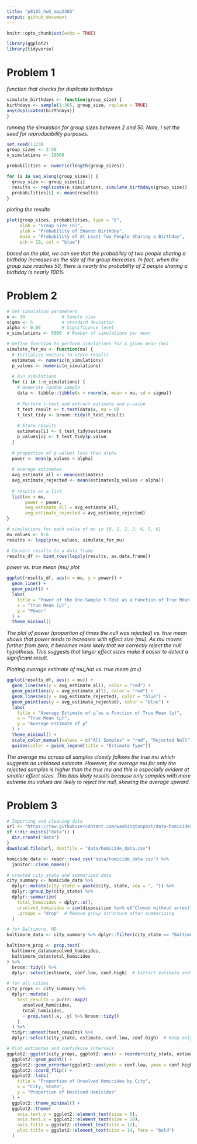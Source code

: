 ```yaml
---
title: "p8105_hw5_map2365"
output: github_document
---
```


```r
knitr::opts_chunk$set(echo = TRUE)

library(ggplot2)
library(tidyverse)
```

# Problem 1

*function that checks for duplicate birthdays*
```r
simulate_birthdays <- function(group_size) {
birthdays <- sample(1:365, group_size, replace = TRUE)
any(duplicated(birthdays))
}
```
*running the simulation for group sizes between 2 and 50. Note, I set the seed for reproducibility purposes.*
```r
set.seed(1123)
group_sizes <- 2:50
n_simulations <- 10000

probabilities <- numeric(length(group_sizes))

for (i in seq_along(group_sizes)) {
  group_size <- group_sizes[i]
  results <- replicate(n_simulations, simulate_birthdays(group_size))
  probabilities[i] <- mean(results)
}
```

*ploting the results*
```r
plot(group_sizes, probabilities, type = "b", 
     xlab = "Group Size (n)", 
     ylab = "Probability of Shared Birthday",
     main = "Probability of At Least Two People Sharing a Birthday",
     pch = 19, col = "blue")
```

*based on the plot, we can see that the probability of two people sharing a birthday increases as the size of the group increases. In fact, when the group size reaches 50, there is nearly the probability of 2 people sharing a birthday is nearly 100%*

# Problem 2
```r
# Set simulation parameters
n <- 30              # Sample size
sigma <- 5           # Standard deviation
alpha <- 0.05        # Significance level
n_simulations <- 5000  # Number of simulations per mean

# Define function to perform simulations for a given mean (mu)
simulate_for_mu <- function(mu) {
  # Initialize vectors to store results
  estimates <- numeric(n_simulations)
  p_values <- numeric(n_simulations)
  
  # Run simulations
  for (i in 1:n_simulations) {
    # Generate random sample
    data <- tibble::tibble(x = rnorm(n, mean = mu, sd = sigma))
    
    # Perform t-test and extract estimate and p-value
    t_test_result <- t.test(data$x, mu = 0)
    t_test_tidy <- broom::tidy(t_test_result)
    
    # Store results
    estimates[i] <- t_test_tidy$estimate
    p_values[i] <- t_test_tidy$p.value
  }
  
  # proportion of p-values less than alpha
  power <- mean(p_values < alpha)
  
  # average estimates
  avg_estimate_all <- mean(estimates)
  avg_estimate_rejected <- mean(estimates[p_values < alpha])
  
  # results as a list
  list(mu = mu,
       power = power,
       avg_estimate_all = avg_estimate_all,
       avg_estimate_rejected = avg_estimate_rejected)
}

# simulations for each value of mu in {0, 1, 2, 3, 4, 5, 6}
mu_values <- 0:6
results <- lapply(mu_values, simulate_for_mu)

# Convert results to a data frame
results_df <- bind_rows(lapply(results, as.data.frame))
```

*power vs. true mean (mu) plot*
```r
ggplot(results_df, aes(x = mu, y = power)) +
  geom_line() +
  geom_point() +
  labs(
    title = "Power of the One-Sample t-Test as a Function of True Mean (μ)",
    x = "True Mean (μ)",
    y = "Power"
  ) +
  theme_minimal()
```

*The plot of power (proportion of times the null was rejected) vs. true mean shows that power tends to increases with effect size (mu). As mu moves further from zero, it becomes more likely that we correctly reject the null hypothesis. This suggests that larger effect sizes make it easier to detect a significant result.*

*Plotting average estimate of mu_hat vs. true mean (mu)*
```r
ggplot(results_df, aes(x = mu)) +
  geom_line(aes(y = avg_estimate_all), color = "red") +
  geom_point(aes(y = avg_estimate_all), color = "red") +
  geom_line(aes(y = avg_estimate_rejected), color = "blue") +
  geom_point(aes(y = avg_estimate_rejected), color = "blue") +
  labs(
    title = "Average Estimate of μ̂ as a Function of True Mean (μ)",
    x = "True Mean (μ)",
    y = "Average Estimate of μ̂"
  ) +
  theme_minimal() +
  scale_color_manual(values = c("All Samples" = "red", "Rejected Null" = "blue")) +
  guides(color = guide_legend(title = "Estimate Type"))

```

*The average mu across all samples closely follows the true mu which suggests an unbiased estimate. However, the average mu for only the rejected samples is higher than the true mu and this is especially evident at smaller effect sizes. This bias likely results because only samples with more extreme mu values are likely to reject the null, skewing the average upward.*

# Problem 3
```r
# Importing and cleaning data
url <- "https://raw.githubusercontent.com/washingtonpost/data-homicides/master/homicide-data.csv"
if (!dir.exists("data")) {
  dir.create("data")
}
download.file(url, destfile = "data/homicide_data.csv") 

homicide_data <- readr::read_csv("data/homicide_data.csv") %>%
  janitor::clean_names()

# created city_state and summarized data
city_summary <- homicide_data %>%
  dplyr::mutate(city_state = paste(city, state, sep = ", ")) %>%
  dplyr::group_by(city_state) %>%
  dplyr::summarize(
    total_homicides = dplyr::n(),
    unsolved_homicides = sum(disposition %in% c("Closed without arrest", "Open/No arrest")),
    .groups = "drop"  # Remove group structure after summarizing
  )

# for Baltimore, MD
baltimore_data <- city_summary %>% dplyr::filter(city_state == "Baltimore, MD")

baltimore_prop <- prop.test(
  baltimore_data$unsolved_homicides,
  baltimore_data$total_homicides
) %>%
  broom::tidy() %>%
  dplyr::select(estimate, conf.low, conf.high)  # Extract estimate and confidence intervals

# for all cities
city_props <- city_summary %>%
  dplyr::mutate(
    test_results = purrr::map2(
      unsolved_homicides,
      total_homicides,
      ~ prop.test(.x, .y) %>% broom::tidy()
    )
  ) %>%
  tidyr::unnest(test_results) %>%
  dplyr::select(city_state, estimate, conf.low, conf.high)  # Keep only relevant columns

# Plot estimates and confidence intervals
ggplot2::ggplot(city_props, ggplot2::aes(x = reorder(city_state, estimate), y = estimate)) +
  ggplot2::geom_point() +
  ggplot2::geom_errorbar(ggplot2::aes(ymin = conf.low, ymax = conf.high), width = 0.3) +
  ggplot2::coord_flip() +
  ggplot2::labs(
    title = "Proportion of Unsolved Homicides by City",
    x = "City, State",
    y = "Proportion of Unsolved Homicides"
  ) +
  ggplot2::theme_minimal() +
  ggplot2::theme(
    axis.text.y = ggplot2::element_text(size = 6),  
    axis.text.x = ggplot2::element_text(size = 10), 
    axis.title = ggplot2::element_text(size = 12),  
    plot.title = ggplot2::element_text(size = 14, face = "bold")  
  )

```



